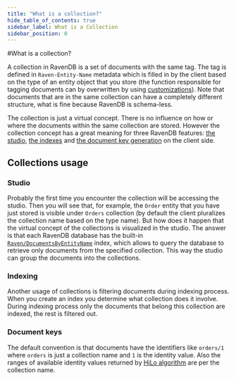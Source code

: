 ```yaml
---
title: "What is a collection?"
hide_table_of_contents: true
sidebar_label: What is a Collection
sidebar_position: 0
---
```



#What is a collection?

A collection in RavenDB is a set of documents with the same tag. The tag is defined in `Raven-Entity-Name` metadata which is filled in by the client based on the type of 
an entity object that you store (the function responsible for tagging documents can by overwritten by using [customizations](../../client-api/configuration/conventions/identifier-generation/global.mdx#findtypetagname-and-finddynamictagname)). Note that documents that are in 
the same collection can have a completely different structure, what is fine because RavenDB is schema-less.

The collection is just a virtual concept. There is no influence on how or where the documents within the same collection are stored. However the collection concept
has a great meaning for three RavenDB features: [the studio](../../studio/overview/documents/documents-view.mdx), [the indexes](../../indexes/what-are-indexes.mdx) and [the document key generation](../../client-api/document-identifiers/working-with-document-ids.mdx) on the client side.

## Collections usage

### Studio

Probably the first time you encounter the collection will be accessing the studio. Then you will see that, for example, the `Order` entity that you have just stored is visible under 
`Orders` collection (by default the client pluralizes the collection name based on the type name). But how does it happen that the virtual concept of the collections is
visualized in the studio. The answer is that each RavenDB database has the built-in [`Raven/DocumentsByEntityName`](../../indexes/indexing-basics.mdx#default-index) index, which allows to query the database to retrieve
only  documents from the specified collection. This way the studio can group the documents into the collections.


### Indexing

Another usage of collections is filtering documents during indexing process. When you create an index you determine what collection does it involve. During indexing process only the documents
that belong this collection are indexed, the rest is filtered out.

### Document keys

The default convention is that documents have the identifiers like `orders/1` where `orders` is just a collection name and `1` is the identity value. 
Also the ranges of available identity values returned by [HiLo algorithm](../../client-api/document-identifiers/hilo-algorithm.mdx) are per the collection name.